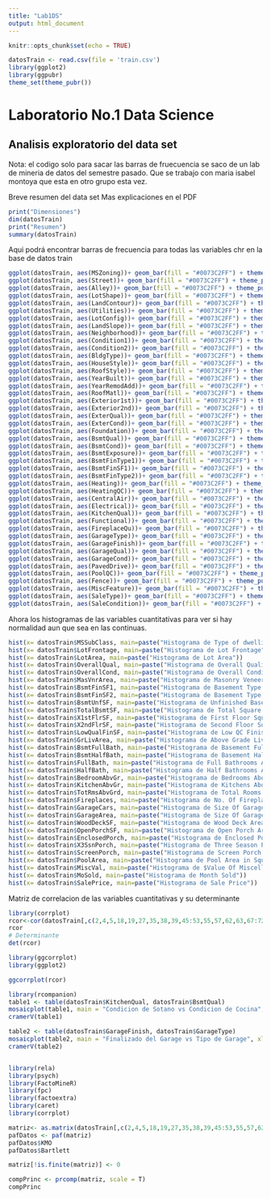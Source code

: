 ---
title: "Lab1DS"
output: html_document
---



```{r setup, include=FALSE}
knitr::opts_chunk$set(echo = TRUE)
```
```{r, include=FALSE}
datosTrain <- read.csv(file = 'train.csv')
library(ggplot2)
library(ggpubr)
theme_set(theme_pubr())
```

# Laboratorio No.1 Data Science
## Analisis exploratorio del data set

Nota: el codigo solo para sacar las barras de fruecuencia se saco de un lab de mineria de datos del semestre pasado. Que se trabajo con maria isabel montoya que esta en otro grupo esta vez.


Breve resumen del data set
Mas explicaciones en el PDF
```{r echo=FALSE}
print("Dimensiones")
dim(datosTrain)
print("Resumen")
summary(datosTrain)

```


Aqui podrá encontrar barras de frecuencia para todas las  variables chr en la base de datos train

```{r BloqueDeFrecuencia, echo=FALSE}
ggplot(datosTrain, aes(MSZoning))+ geom_bar(fill = "#0073C2FF") + theme_pubclean()
ggplot(datosTrain, aes(Street))+ geom_bar(fill = "#0073C2FF") + theme_pubclean()
ggplot(datosTrain, aes(Alley))+ geom_bar(fill = "#0073C2FF") + theme_pubclean()
ggplot(datosTrain, aes(LotShape))+ geom_bar(fill = "#0073C2FF") + theme_pubclean()
ggplot(datosTrain, aes(LandContour))+ geom_bar(fill = "#0073C2FF") + theme_pubclean()
ggplot(datosTrain, aes(Utilities))+ geom_bar(fill = "#0073C2FF") + theme_pubclean()
ggplot(datosTrain, aes(LotConfig))+ geom_bar(fill = "#0073C2FF") + theme_pubclean()
ggplot(datosTrain, aes(LandSlope))+ geom_bar(fill = "#0073C2FF") + theme_pubclean()
ggplot(datosTrain, aes(Neighborhood))+ geom_bar(fill = "#0073C2FF") + theme_pubclean()
ggplot(datosTrain, aes(Condition1))+ geom_bar(fill = "#0073C2FF") + theme_pubclean()
ggplot(datosTrain, aes(Condition2))+ geom_bar(fill = "#0073C2FF") + theme_pubclean()
ggplot(datosTrain, aes(BldgType))+ geom_bar(fill = "#0073C2FF") + theme_pubclean()
ggplot(datosTrain, aes(HouseStyle))+ geom_bar(fill = "#0073C2FF") + theme_pubclean()
ggplot(datosTrain, aes(RoofStyle))+ geom_bar(fill = "#0073C2FF") + theme_pubclean()
ggplot(datosTrain, aes(YearBuilt))+ geom_bar(fill = "#0073C2FF") + theme_pubclean()
ggplot(datosTrain, aes(YearRemodAdd))+ geom_bar(fill = "#0073C2FF") + theme_pubclean()
ggplot(datosTrain, aes(RoofMatl))+ geom_bar(fill = "#0073C2FF") + theme_pubclean()
ggplot(datosTrain, aes(Exterior1st))+ geom_bar(fill = "#0073C2FF") + theme_pubclean()
ggplot(datosTrain, aes(Exterior2nd))+ geom_bar(fill = "#0073C2FF") + theme_pubclean()
ggplot(datosTrain, aes(ExterQual))+ geom_bar(fill = "#0073C2FF") + theme_pubclean()
ggplot(datosTrain, aes(ExterCond))+ geom_bar(fill = "#0073C2FF") + theme_pubclean()
ggplot(datosTrain, aes(Foundation))+ geom_bar(fill = "#0073C2FF") + theme_pubclean()
ggplot(datosTrain, aes(BsmtQual))+ geom_bar(fill = "#0073C2FF") + theme_pubclean()
ggplot(datosTrain, aes(BsmtCond))+ geom_bar(fill = "#0073C2FF") + theme_pubclean()
ggplot(datosTrain, aes(BsmtExposure))+ geom_bar(fill = "#0073C2FF") + theme_pubclean()
ggplot(datosTrain, aes(BsmtFinType1))+ geom_bar(fill = "#0073C2FF") + theme_pubclean()
ggplot(datosTrain, aes(BsmtFinSF1))+ geom_bar(fill = "#0073C2FF") + theme_pubclean()
ggplot(datosTrain, aes(BsmtFinType2))+ geom_bar(fill = "#0073C2FF") + theme_pubclean()
ggplot(datosTrain, aes(Heating))+ geom_bar(fill = "#0073C2FF") + theme_pubclean()
ggplot(datosTrain, aes(HeatingQC))+ geom_bar(fill = "#0073C2FF") + theme_pubclean()
ggplot(datosTrain, aes(CentralAir))+ geom_bar(fill = "#0073C2FF") + theme_pubclean()
ggplot(datosTrain, aes(Electrical))+ geom_bar(fill = "#0073C2FF") + theme_pubclean()
ggplot(datosTrain, aes(KitchenQual))+ geom_bar(fill = "#0073C2FF") + theme_pubclean()
ggplot(datosTrain, aes(Functional))+ geom_bar(fill = "#0073C2FF") + theme_pubclean()
ggplot(datosTrain, aes(FireplaceQu))+ geom_bar(fill = "#0073C2FF") + theme_pubclean()
ggplot(datosTrain, aes(GarageType))+ geom_bar(fill = "#0073C2FF") + theme_pubclean()
ggplot(datosTrain, aes(GarageFinish))+ geom_bar(fill = "#0073C2FF") + theme_pubclean()
ggplot(datosTrain, aes(GarageQual))+ geom_bar(fill = "#0073C2FF") + theme_pubclean()
ggplot(datosTrain, aes(GarageCond))+ geom_bar(fill = "#0073C2FF") + theme_pubclean()
ggplot(datosTrain, aes(PavedDrive))+ geom_bar(fill = "#0073C2FF") + theme_pubclean()
ggplot(datosTrain, aes(PoolQC))+ geom_bar(fill = "#0073C2FF") + theme_pubclean()
ggplot(datosTrain, aes(Fence))+ geom_bar(fill = "#0073C2FF") + theme_pubclean()
ggplot(datosTrain, aes(MiscFeature))+ geom_bar(fill = "#0073C2FF") + theme_pubclean()
ggplot(datosTrain, aes(SaleType))+ geom_bar(fill = "#0073C2FF") + theme_pubclean()
ggplot(datosTrain, aes(SaleCondition))+ geom_bar(fill = "#0073C2FF") + theme_pubclean()


```

Ahora los histogramas de las variables cuantitativas para ver si hay normalidad aun que sea en las continuas.
```{r BloqueDeHistogramas, echo=FALSE}
hist(x= datosTrain$MSSubClass, main=paste("Histograma de Type of dwelling involved in the sale"))
hist(x= datosTrain$LotFrontage, main=paste("Histograma de Lot Frontage"))
hist(x= datosTrain$LotArea, main=paste("Histograma de Lot Area"))
hist(x= datosTrain$OverallQual, main=paste("Histograma de Overall Quality"))
hist(x= datosTrain$OverallCond, main=paste("Histograma de Overall Condition"))
hist(x= datosTrain$MasVnrArea, main=paste("Histograma de Masonry Veneer Type"))
hist(x= datosTrain$BsmtFinSF1, main=paste("Histograma de Basement Type 1 Square Feet"))
hist(x= datosTrain$BsmtFinSF2, main=paste("Histograma de Basement Type 2 Square Feet"))
hist(x= datosTrain$BsmtUnfSF, main=paste("Histograma de Unfinished Basement Square Feer"))
hist(x= datosTrain$TotalBsmtSF, main=paste("Histograma de Total Square Feet Basement Area"))
hist(x= datosTrain$X1stFlrSF, main=paste("Histograma de First Floor Square Feet"))
hist(x= datosTrain$X2ndFlrSF, main=paste("Histograma de Second Floor Square Feet"))
hist(x= datosTrain$LowQualFinSF, main=paste("Histograma de Low QC Finished Square Feet"))
hist(x= datosTrain$GrLivArea, main=paste("Histograma de Above Grade Living Area"))
hist(x= datosTrain$BsmtFullBath, main=paste("Histograma de Basement Full Bathrooms"))
hist(x= datosTrain$BsmtHalfBath, main=paste("Histograma de Basement Half Bathrooms"))
hist(x= datosTrain$FullBath, main=paste("Histograma de Full Bathrooms Above Grade"))
hist(x= datosTrain$HalfBath, main=paste("Histograma de Half Bathrooms Above Grade"))
hist(x= datosTrain$BedroomAbvGr, main=paste("Histograma de Bedrooms Above Grade"))
hist(x= datosTrain$KitchenAbvGr, main=paste("Histograma de Kitchens Above Grade"))
hist(x= datosTrain$TotRmsAbvGrd, main=paste("Histograma de Total Rooms Above Grade"))
hist(x= datosTrain$Fireplaces, main=paste("Histograma de No. Of Fireplaces"))
hist(x= datosTrain$GarageCars, main=paste("Histograma de Size Of Garage in Car Capacity"))
hist(x= datosTrain$GarageArea, main=paste("Histograma de Size Of Garage in Square Feet"))
hist(x= datosTrain$WoodDeckSF, main=paste("Histograma de Wood Deck Area in SF"))
hist(x= datosTrain$OpenPorchSF, main=paste("Histograma de Open Porch Area in Square Feet"))
hist(x= datosTrain$EnclosedPorch, main=paste("Histograma de Enclosed Porch Area in Square Feet"))
hist(x= datosTrain$X3SsnPorch, main=paste("Histograma de Three Season Porch Area in Square Feet"))
hist(x= datosTrain$ScreenPorch, main=paste("Histograma de Screen Porch Area in Square Feet"))
hist(x= datosTrain$PoolArea, main=paste("Histograma de Pool Area in Square Feet"))
hist(x= datosTrain$MiscVal, main=paste("Histograma de $Value Of Miscellaneous Feature"))
hist(x= datosTrain$MoSold, main=paste("Histograma de Month Sold"))
hist(x= datosTrain$SalePrice, main=paste("Histograma de Sale Price"))


```


Matriz de correlacion de las variables cuantitativas y su determinante

```{r matrices, echo=FALSE}
library(corrplot)
rcor<-cor(datosTrain[,c(2,4,5,18,19,27,35,38,39,45:53,55,57,62,63,67:72,76,77,81)], use = "complete.obs"  )
rcor
# Determinante
det(rcor)

```

```{r heatmapDeMatriz}

library(ggcorrplot)
library(ggplot2)

ggcorrplot(rcor)

```


```{r ParesCategoricas, echo=FALSE}
library(rcompanion)
table1 <- table(datosTrain$KitchenQual, datosTrain$BsmtQual)
mosaicplot(table1, main = "Condicion de Sotano vs Condicion de Cocina", xlab = "CondCocina", ylab = "CondSotano")
cramerV(table1)

table2 <- table(datosTrain$GarageFinish, datosTrain$GarageType)
mosaicplot(table2, main = "Finalizado del Garage vs Tipo de Garage", xlab = "FinGarage", ylab = "TipoGarage")
cramerV(table2)



```

```{r PCA}
library(rela)
library(psych)
library(FactoMineR)
library(fpc)
library(factoextra)
library(caret)
library(corrplot)

matriz<- as.matrix(datosTrain[,c(2,4,5,18,19,27,35,38,39,45:53,55,57,62,63,67:72,76,77,81)])
pafDatos <- paf(matriz)
pafDatos$KMO
pafDatos$Bartlett

matriz[!is.finite(matriz)] <- 0

compPrinc <- prcomp(matriz, scale = T)
compPrinc
```


```{r}


```


